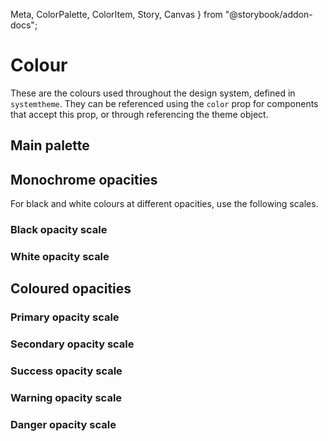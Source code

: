  Meta,
  ColorPalette,
  ColorItem,
  Story,
  Canvas
} from "@storybook/addon-docs";

<Meta title="System/Colour" />

# Colour

These are the colours used throughout the design system, defined in `systemtheme`. They can be referenced using the `color` prop for components that accept this prop, or through referencing the theme object.

## Main palette

<Canvas>
  <ColorPalette>
    <ColorItem
      title="Greyscale"
      subtitle="Greyscale theme colours"
      colors={[
        colors.black,
        colors.greyDarkest,
        colors.greyDarker,
        colors.greyDark,
        colors.grey,
        colors.greyLight,
        colors.greyLighter,
        colors.greyLightest,
        colors.white
      ]}
    />
    <ColorItem
      title="Primary"
      subtitle="Main theme colour"
      colors={[
        colors.primaryDarkest,
        colors.primaryDarker,
        colors.primaryDark,
        colors.primary,
        colors.primaryLight,
        colors.primaryLighter,
        colors.primaryLightest
      ]}
    />
    <ColorItem
      title="Secondary"
      subtitle="Secondary theme colour"
      colors={[
        colors.secondaryDarkest,
        colors.secondaryDarker,
        colors.secondaryDark,
        colors.secondary,
        colors.secondaryLight,
        colors.secondaryLighter,
        colors.secondaryLightest
      ]}
    />
    <ColorItem
      title="Success"
      subtitle="Success indicator colour"
      colors={[
        colors.successDarkest,
        colors.successDarker,
        colors.successDark,
        colors.success,
        colors.successLight,
        colors.successLighter,
        colors.successLightest
      ]}
    />
    <ColorItem
      title="Warning"
      subtitle="Warning indicator colour"
      colors={[
        colors.warningDarkest,
        colors.warningDarker,
        colors.warningDark,
        colors.warning,
        colors.warningLight,
        colors.warningLighter,
        colors.warningLightest
      ]}
    />
    <ColorItem
      title="Danger"
      subtitle="Danger indicator colour"
      colors={[
        colors.dangerDarkest,
        colors.dangerDarker,
        colors.dangerDark,
        colors.danger,
        colors.dangerLight,
        colors.dangerLighter,
        colors.dangerLightest
      ]}
    />
  </ColorPalette>
</Canvas>

## Monochrome opacities

For black and white colours at different opacities, use the following scales.

### Black opacity scale

<Canvas>
  <Flex justifyContent="center">
    <Colour bg="black" />
    <Colour bg="black90" />
    <Colour bg="black80" />
    <Colour bg="black70" />
    <Colour bg="black60" />
    <Colour bg="black50" />
    <Colour bg="black40" />
    <Colour bg="black30" />
    <Colour bg="black20" />
    <Colour bg="black10" />
  </Flex>
</Canvas>

### White opacity scale

<Canvas>
  <Box bg="greyDarkest" padding="6">
    <Flex justifyContent="center">
      <Colour bg="white" />
      <Colour bg="white90" />
      <Colour bg="white80" />
      <Colour bg="white70" />
      <Colour bg="white60" />
      <Colour bg="white50" />
      <Colour bg="white40" />
      <Colour bg="white30" />
      <Colour bg="white20" />
      <Colour bg="white10" />
    </Flex>
  </Box>
</Canvas>

## Coloured opacities

### Primary opacity scale

<Canvas>
  <Flex justifyContent="center">
    <Colour bg="primary" />
    <Colour bg="primary90" />
    <Colour bg="primary80" />
    <Colour bg="primary70" />
    <Colour bg="primary60" />
    <Colour bg="primary50" />
    <Colour bg="primary40" />
    <Colour bg="primary30" />
    <Colour bg="primary20" />
    <Colour bg="primary10" />
  </Flex>
</Canvas>

### Secondary opacity scale

<Canvas>
  <Flex justifyContent="center">
    <Colour bg="secondary" />
    <Colour bg="secondary90" />
    <Colour bg="secondary80" />
    <Colour bg="secondary70" />
    <Colour bg="secondary60" />
    <Colour bg="secondary50" />
    <Colour bg="secondary40" />
    <Colour bg="secondary30" />
    <Colour bg="secondary20" />
    <Colour bg="secondary10" />
  </Flex>
</Canvas>

### Success opacity scale

<Canvas>
  <Flex justifyContent="center">
    <Colour bg="success" />
    <Colour bg="success90" />
    <Colour bg="success80" />
    <Colour bg="success70" />
    <Colour bg="success60" />
    <Colour bg="success50" />
    <Colour bg="success40" />
    <Colour bg="success30" />
    <Colour bg="success20" />
    <Colour bg="success10" />
  </Flex>
</Canvas>

### Warning opacity scale

<Canvas>
  <Flex justifyContent="center">
    <Colour bg="warning" />
    <Colour bg="warning90" />
    <Colour bg="warning80" />
    <Colour bg="warning70" />
    <Colour bg="warning60" />
    <Colour bg="warning50" />
    <Colour bg="warning40" />
    <Colour bg="warning30" />
    <Colour bg="warning20" />
    <Colour bg="warning10" />
  </Flex>
</Canvas>

### Danger opacity scale

<Canvas>
  <Flex justifyContent="center">
    <Colour bg="danger" />
    <Colour bg="danger90" />
    <Colour bg="danger80" />
    <Colour bg="danger70" />
    <Colour bg="danger60" />
    <Colour bg="danger50" />
    <Colour bg="danger40" />
    <Colour bg="danger30" />
    <Colour bg="danger20" />
    <Colour bg="danger10" />
  </Flex>
</Canvas>

